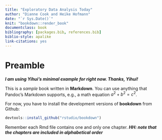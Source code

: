 ```yaml
--- 
title: "Exploratory Data Analysis Today"
author: "Dianne Cook and Heike Hofmann"
date: "`r Sys.Date()`"
knit: "bookdown::render_book"
documentclass: book
bibliography: [packages.bib, references.bib]
biblio-style: apalike
link-citations: yes
---
```


# Preamble

***I am using Yihui's minimal example for right now. Thanks, Yihui!***

This is a _sample_ book written in **Markdown**. You can use anything that Pandoc's Markdown supports, e.g., a math equation $a^2 + b^2 = c^2$.

For now, you have to install the development versions of **bookdown** from Github:

```r
devtools::install_github("rstudio/bookdown")
```

Remember each Rmd file contains one and only one chapter. ***HH: note that the chapters are included in alphabetical order***
